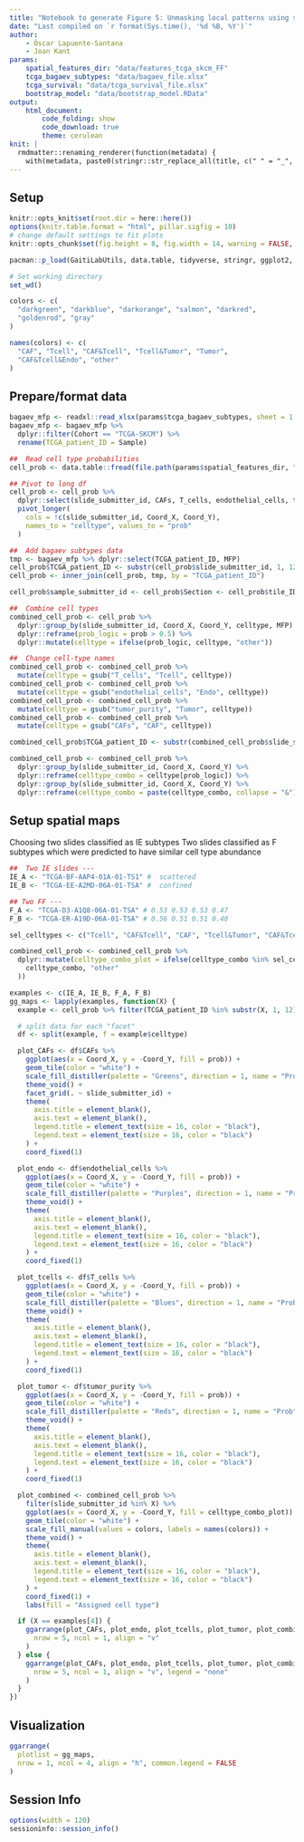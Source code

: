 ```yaml
---
title: "Notebook to generate Figure 5: Unmasking local patterns using spatial maps" 
date: "Last compiled on `r format(Sys.time(), '%d %B, %Y')`"
author: 
    - Óscar Lapuente-Santana
    - Joan Kant
params: 
    spatial_features_dir: "data/features_tcga_skcm_FF"
    tcga_bagaev_subtypes: "data/bagaev_file.xlsx"
    tcga_survival: "data/tcga_survival_file.xlsx"
    bootstrap_model: "data/bootstrap_model.RData"
output:
    html_document:
        code_folding: show
        code_download: true
        theme: cerulean
knit: |
  rmdmatter::renaming_renderer(function(metadata) {
    with(metadata, paste0(stringr::str_replace_all(title, c(" " = "_", "\\:" = "_")), "-",  format(Sys.time(), "%Y%b%d-%H_%M_%S")))})
---
```

  <style type="text/css">
  .smaller {
    font-size: 10px
    font-style: normal
  }
</style>

## Setup 

```r
knitr::opts_knit$set(root.dir = here::here())
options(knitr.table.format = "html", pillar.sigfig = 10)
# change default settings to fit plots
knitr::opts_chunk$set(fig.height = 8, fig.width = 14, warning = FALSE, message = FALSE, cache = TRUE)

pacman::p_load(GaitiLabUtils, data.table, tidyverse, stringr, ggplot2, ggpubr)

# Set working directory
set_wd()

colors <- c(
  "darkgreen", "darkblue", "darkorange", "salmon", "darkred",
  "goldenrod", "gray"
)

names(colors) <- c(
  "CAF", "Tcell", "CAF&Tcell", "Tcell&Tumor", "Tumor",
  "CAF&Tcell&Endo", "other"
)
```

## Prepare/format data

```r
bagaev_mfp <- readxl::read_xlsx(params$tcga_bagaev_subtypes, sheet = 1, skip = 1)
bagaev_mfp <- bagaev_mfp %>%
  dplyr::filter(Cohort == "TCGA-SKCM") %>%
  rename(TCGA_patient_ID = Sample)

##  Read cell type probabilities
cell_prob <- data.table::fread(file.path(params$spatial_features_dir, "tcga_validation_tile_predictions_proba.csv"), sep = "\t")

## Pivot to long df
cell_prob <- cell_prob %>%
  dplyr::select(slide_submitter_id, CAFs, T_cells, endothelial_cells, tumor_purity, Coord_X, Coord_Y) %>%
  pivot_longer(
    cols = !c(slide_submitter_id, Coord_X, Coord_Y),
    names_to = "celltype", values_to = "prob"
  )

##  Add bagaev subtypes data
tmp <- bagaev_mfp %>% dplyr::select(TCGA_patient_ID, MFP)
cell_prob$TCGA_patient_ID <- substr(cell_prob$slide_submitter_id, 1, 12)
cell_prob <- inner_join(cell_prob, tmp, by = "TCGA_patient_ID")

cell_prob$sample_submitter_id <- cell_prob$Section <- cell_prob$tile_ID <- NULL

##  Combine cell types
combined_cell_prob <- cell_prob %>%
  dplyr::group_by(slide_submitter_id, Coord_X, Coord_Y, celltype, MFP) %>%
  dplyr::reframe(prob_logic = prob > 0.5) %>%
  dplyr::mutate(celltype = ifelse(prob_logic, celltype, "other"))

##  Change cell-type names
combined_cell_prob <- combined_cell_prob %>%
  mutate(celltype = gsub("T_cells", "Tcell", celltype))
combined_cell_prob <- combined_cell_prob %>%
  mutate(celltype = gsub("endothelial_cells", "Endo", celltype))
combined_cell_prob <- combined_cell_prob %>%
  mutate(celltype = gsub("tumor_purity", "Tumor", celltype))
combined_cell_prob <- combined_cell_prob %>%
  mutate(celltype = gsub("CAFs", "CAF", celltype))

combined_cell_prob$TCGA_patient_ID <- substr(combined_cell_prob$slide_submitter_id, 1, 12)

combined_cell_prob <- combined_cell_prob %>%
  dplyr::group_by(slide_submitter_id, Coord_X, Coord_Y) %>%
  dplyr::reframe(celltype_combo = celltype[prob_logic]) %>%
  dplyr::group_by(slide_submitter_id, Coord_X, Coord_Y) %>%
  dplyr::reframe(celltype_combo = paste(celltype_combo, collapse = "&"))
```

## Setup spatial maps

Choosing two slides classified as IE subtypes
Two slides classified as F subtypes which were predicted to have similar cell type abundance

```r
##  Two IE slides ---
IE_A <- "TCGA-BF-AAP4-01A-01-TS1" #  scattered
IE_B <- "TCGA-EE-A2MD-06A-01-TSA" #  confined

## Two FF ---
F_A <- "TCGA-D3-A1Q8-06A-01-TSA" # 0.53 0.53 0.53 0.47
F_B <- "TCGA-ER-A19D-06A-01-TSA" # 0.56 0.51 0.51 0.40

sel_celltypes <- c("Tcell", "CAF&Tcell", "CAF", "Tcell&Tumor", "CAF&Tcell&Endo", "Tumor")

combined_cell_prob <- combined_cell_prob %>%
  dplyr::mutate(celltype_combo_plot = ifelse(celltype_combo %in% sel_celltypes,
    celltype_combo, "other"
  ))

examples <- c(IE_A, IE_B, F_A, F_B)
gg_maps <- lapply(examples, function(X) {
  example <- cell_prob %>% filter(TCGA_patient_ID %in% substr(X, 1, 12))

  # split data for each "facet"
  df <- split(example, f = example$celltype)

  plot_CAFs <- df$CAFs %>%
    ggplot(aes(x = Coord_X, y = -Coord_Y, fill = prob)) +
    geom_tile(color = "white") +
    scale_fill_distiller(palette = "Greens", direction = 1, name = "Prob", limits = c(0, 1)) +
    theme_void() +
    facet_grid(. ~ slide_submitter_id) +
    theme(
      axis.title = element_blank(),
      axis.text = element_blank(),
      legend.title = element_text(size = 16, color = "black"),
      legend.text = element_text(size = 16, color = "black")
    ) +
    coord_fixed(1)

  plot_endo <- df$endothelial_cells %>%
    ggplot(aes(x = Coord_X, y = -Coord_Y, fill = prob)) +
    geom_tile(color = "white") +
    scale_fill_distiller(palette = "Purples", direction = 1, name = "Prob", limits = c(0, 1)) +
    theme_void() +
    theme(
      axis.title = element_blank(),
      axis.text = element_blank(),
      legend.title = element_text(size = 16, color = "black"),
      legend.text = element_text(size = 16, color = "black")
    ) +
    coord_fixed(1)

  plot_tcells <- df$T_cells %>%
    ggplot(aes(x = Coord_X, y = -Coord_Y, fill = prob)) +
    geom_tile(color = "white") +
    scale_fill_distiller(palette = "Blues", direction = 1, name = "Prob", limits = c(0, 1)) +
    theme_void() +
    theme(
      axis.title = element_blank(),
      axis.text = element_blank(),
      legend.title = element_text(size = 16, color = "black"),
      legend.text = element_text(size = 16, color = "black")
    ) +
    coord_fixed(1)

  plot_tumor <- df$tumor_purity %>%
    ggplot(aes(x = Coord_X, y = -Coord_Y, fill = prob)) +
    geom_tile(color = "white") +
    scale_fill_distiller(palette = "Reds", direction = 1, name = "Prob", limits = c(0, 1)) +
    theme_void() +
    theme(
      axis.title = element_blank(),
      axis.text = element_blank(),
      legend.title = element_text(size = 16, color = "black"),
      legend.text = element_text(size = 16, color = "black")
    ) +
    coord_fixed(1)

  plot_combined <- combined_cell_prob %>%
    filter(slide_submitter_id %in% X) %>%
    ggplot(aes(x = Coord_X, y = -Coord_Y, fill = celltype_combo_plot)) +
    geom_tile(color = "white") +
    scale_fill_manual(values = colors, labels = names(colors)) +
    theme_void() +
    theme(
      axis.title = element_blank(),
      axis.text = element_blank(),
      legend.title = element_text(size = 16, color = "black"),
      legend.text = element_text(size = 16, color = "black")
    ) +
    coord_fixed(1) +
    labs(fill = "Assigned cell type")

  if (X == examples[4]) {
    ggarrange(plot_CAFs, plot_endo, plot_tcells, plot_tumor, plot_combined,
      nrow = 5, ncol = 1, align = "v"
    )
  } else {
    ggarrange(plot_CAFs, plot_endo, plot_tcells, plot_tumor, plot_combined,
      nrow = 5, ncol = 1, align = "v", legend = "none"
    )
  }
})
```

## Visualization 

```r
ggarrange(
  plotlist = gg_maps,
  nrow = 1, ncol = 4, align = "h", common.legend = FALSE
)
```

## Session Info

```r
options(width = 120)
sessioninfo::session_info()
```